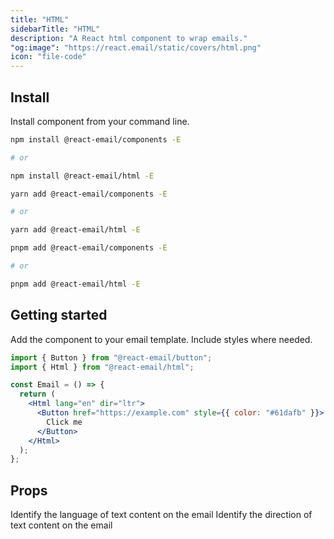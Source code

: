 ```yaml
---
title: "HTML"
sidebarTitle: "HTML"
description: "A React html component to wrap emails."
"og:image": "https://react.email/static/covers/html.png"
icon: "file-code"
---
```


## Install

Install component from your command line.

<CodeGroup>

```sh npm
npm install @react-email/components -E

# or

npm install @react-email/html -E
```

```sh yarn
yarn add @react-email/components -E

# or

yarn add @react-email/html -E
```

```sh pnpm
pnpm add @react-email/components -E

# or

pnpm add @react-email/html -E
```

</CodeGroup>

## Getting started

Add the component to your email template. Include styles where needed.

```jsx
import { Button } from "@react-email/button";
import { Html } from "@react-email/html";

const Email = () => {
  return (
    <Html lang="en" dir="ltr">
      <Button href="https://example.com" style={{ color: "#61dafb" }}>
        Click me
      </Button>
    </Html>
  );
};
```

## Props

<ResponseField name="lang" type="string" default="en">
  Identify the language of text content on the email
</ResponseField>
<ResponseField name="dir" type="string" default="ltr">
  Identify the direction of text content on the email
</ResponseField>

<Snippet file="support.mdx" />
